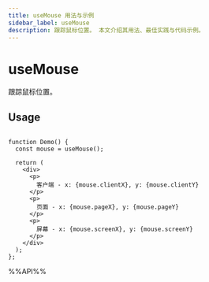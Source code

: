```yaml
---
title: useMouse 用法与示例
sidebar_label: useMouse
description: 跟踪鼠标位置。 本文介绍其用法、最佳实践与代码示例。
---
```

# useMouse

跟踪鼠标位置。

## Usage

```tsx live

function Demo() {
  const mouse = useMouse();

  return (
    <div>
      <p>
        客户端 - x: {mouse.clientX}, y: {mouse.clientY}
      </p>
      <p>
        页面 - x: {mouse.pageX}, y: {mouse.pageY}
      </p>
      <p>
        屏幕 - x: {mouse.screenX}, y: {mouse.screenY}
      </p>
    </div>
  );
};

```

%%API%%
